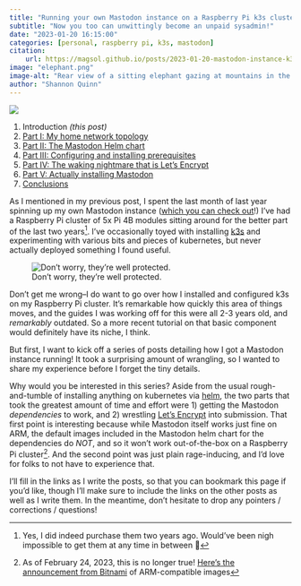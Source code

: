 ```yaml
---
title: "Running your own Mastodon instance on a Raspberry Pi k3s cluster"
subtitle: "Now you too can unwittingly become an unpaid sysadmin!"
date: "2023-01-20 16:15:00"
categories: [personal, raspberry pi, k3s, mastodon]
citation:
    url: https://magsol.github.io/posts/2023-01-20-mastodon-instance-k3s-rpi-introduction/
image: "elephant.png"
image-alt: "Rear view of a sitting elephant gazing at mountains in the distance (generated by Midjourney)."
author: "Shannon Quinn"
---
```

![](elephant.png){fig-alt="Rear view of a sitting elephant gazing at mountains in the distance (generated by Midjourney)."}

 1. Introduction _(this post)_
 2. [Part I: My home network topology](../2023-01-23-mastodon-home-network-topology/index.qmd)
 3. [Part II: The Mastodon Helm chart](../2023-01-25-mastodon-helm-chart/index.qmd)
 4. [Part III: Configuring and installing prerequisites](../2023-02-09-configuring-and-installing-prereqs/index.qmd)
 5. [Part IV: The waking nightmare that is Let's Encrypt](../2023-02-16-ssl-with-lets-encrypt/index.qmd)
 6. [Part V: Actually installing Mastodon](../2023-02-24-installing-and-configuring-mastodon/index.qmd)
 7. [Conclusions](../2023-02-28-mastodon-conclusions/index.qmd)

As I mentioned in my previous post, I spent the last month of last year spinning up my own Mastodon instance ([which you can check out](https://quinnwitz.house/)!) I've had a Raspberry Pi cluster of 5x Pi 4B modules sitting around for the better part of the last two years^[Yes, I did indeed purchase them two years ago. Would've been nigh impossible to get them at any time in between 😬]. I've occasionally toyed with installing [k3s](https://k3s.io/) and experimenting with various bits and pieces of kubernetes, but never actually deployed something I found useful.

![Don't worry, they're well protected.](pi_cluster.jpg){fig-alt="A very suspicious looking server rack for the five Raspberry Pi computers."}

Don't get me wrong--I do want to go over how I installed and configured k3s on my Raspberry Pi cluster. It's remarkable how quickly this area of things moves, and the guides I was working off for this were all 2-3 years old, and _remarkably_ outdated. So a more recent tutorial on that basic component would definitely have its niche, I think.

But first, I want to kick off a series of posts detailing how I got a Mastodon instance running! It took a surprising amount of wrangling, so I wanted to share my experience before I forget the tiny details.

Why would you be interested in this series? Aside from the usual rough-and-tumble of installing anything on kubernetes via [helm](https://helm.sh/), the two parts that took the greatest amount of time and effort were 1) getting the Mastodon _dependencies_ to work, and 2) wrestling [Let's Encrypt](https://letsencrypt.org/) into submission. That first point is interesting because while Mastodon itself works just fine on ARM, the default images included in the Mastodon helm chart for the dependencies do _NOT_, and so it won't work out-of-the-box on a Raspberry Pi cluster^[As of February 24, 2023, this is no longer true! [Here's the announcement from Bitnami](https://blog.bitnami.com/2023/02/bitnami-arm-containers-available-at.html) of ARM-compatible images]. And the second point was just plain rage-inducing, and I'd love for folks to not have to experience that.

I'll fill in the links as I write the posts, so that you can bookmark this page if you'd like, though I'll make sure to include the links on the other posts as well as I write them. In the meantime, don't hesitate to drop any pointers / corrections / questions!